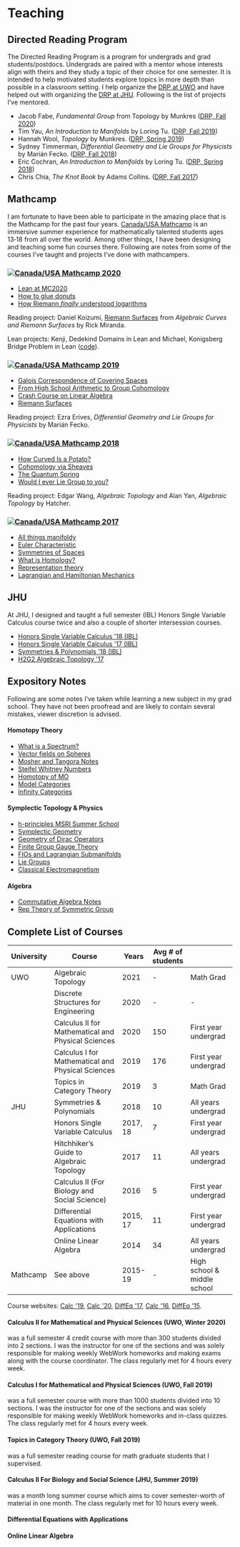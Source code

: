 # Teaching

## Directed Reading Program
The Directed Reading Program is a program for undergrads and grad students/postdocs.
Undergrads are paired with a mentor whose interests align with theirs and they study a topic of their choice for one semester. 
It is intended to help motivated students explore topics in more depth than possible in a classroom setting.
I help organize the [DRP at UWO] and have helped out with organizing the [DRP at JHU].
Following is the list of projects I've mentored.


-   Jacob Fabe, *Fundamental Group* from Topology by Munkres ([DRP, Fall
    2020])
-   Tim Yau, *An Introduction to Manifolds* by Loring Tu. ([DRP, Fall
    2019][DRP, Fall 2020])
-   Hannah Wool, *Topology* by Munkres. ([DRP, Spring 2019])
-   Sydney Timmerman, *Differential Geometry and Lie Groups for
    Physicists* by Marián Fecko. ([DRP, Fall 2018])
-   Eric Cochran, *An Introduction to Manifolds* by Loring Tu. ([DRP,
    Spring 2018])
-   Chris Chia, *The Knot Book* by Adams Collins. ([DRP, Fall 2017])

## Mathcamp

I am fortunate to have been able to participate in the amazing place that is the Mathcamp for the past four years. 
[Canada/USA Mathcamp](https://www.mathcamp.org/) is an immersive summer experience for mathematically talented students ages 13‑18 from all over the world.
Among other things, I have been designing and teaching some fun courses there. 
Following are notes from some of the courses I've taught and projects I've done with mathcampers.

### [![Canada/USA Mathcamp] 2020][2020]

- [Lean at MC2020]
- [How to glue donuts]
- [How Riemann *finally* understood logarithms]

Reading project: Daniel Koizumi, [Riemann Surfaces](https://drive.google.com/file/d/1bv-dCvd4nwfD68RxDeuDFoJ3dZIOoqPq/view) from *Algebraic Curves and Riemann Surfaces* by Rick Miranda.

Lean projects: Kenji, Dedekind Domains in Lean and Michael, Konigsberg Bridge Problem in Lean ([code]).


### [![Canada/USA Mathcamp] 2019][2019]

- [Galois Correspondence of Covering Spaces]
- [From High School Arithmetic to Group Cohomology]
- [Crash Course on Linear Algebra]
- [Riemann Surfaces]

Reading project: Ezra Erives, *Differential Geometry and Lie Groups for Physicists*
    by Marián Fecko.

### [![Canada/USA Mathcamp] 2018][2018]

- [How Curved Is a Potato?]
- [Cohomology via Sheaves]
- [The Quantum
Spring]
- [Would I ever Lie Group to you?]

Reading project: Edgar Wang, *Algebraic Topology* and Alan Yan, *Algebraic Topology* by Hatcher.

### [![Canada/USA Mathcamp] 2017][2017]

- [All things manifoldy]
- [Euler Characteristic]
- [Symmetries of Spaces]
- [What is Homology?]
- [Representation theory]
- [Lagrangian and Hamiltonian Mechanics]

## JHU

At JHU, I designed and taught a full semester (IBL) Honors Single Variable Calculus course twice and also a couple of shorter intersession courses.

- [Honors Single Variable Calculus \'18 (IBL)]
- [Honors Single Variable Calculus \'17 (IBL)]
- [Symmetries & Polynomials \'18 (IBL)]
- [H2G2 Algebraic Topology \'17]

## Expository Notes

Following are some notes I've taken while learning a new subject in my grad school. 
They have not been proofread and are likely to contain several mistakes, viewer discretion is advised.

#### Homotopy Theory

- [ What is a Spectrum? ]
- [ Vector fields on Spheres ]
- [Mosher and Tangora Notes]
- [ Steifel Whitney Numbers ] 
- [Homotopy of  MO]
- [ Model Categories ]
- [Infinity Categories]

#### Symplectic Topology & Physics

- [h-principles MSRI Summer School]
- [Symplectic Geometry]
- [Geometry of Dirac Operators]
- [Finite Group Gauge Theory]
- [FIOs and Lagrangian Submanifolds]
- [Lie Groups]
- [Classical Electromagnetism]

#### Algebra

- [Commutative Algebra Notes]
- [Rep Theory of Symmetric Group]



## Complete List of Courses

| University | Course                                             | Years    | Avg # of students |                             |
|------------|----------------------------------------------------|----------|-------------------|-----------------------------|
| UWO        | Algebraic Topology                                 | 2021     | -                 | Math Grad                   |
|            | Discrete Structures for Engineering                | 2020     | -                 | -                           |
|            | Calculus II for Mathematical and Physical Sciences | 2020     | 150               | First year undergrad        |
|            | Calculus I for Mathematical and Physical Sciences  | 2019     | 176               | First year undergrad        |
|            | Topics in Category Theory                          | 2019     | 3                 | Math Grad                   |
| JHU        | Symmetries & Polynomials                           | 2018     | 10                | All years undergrad         |
|            | Honors Single Variable Calculus                    | 2017, 18 | 7                 | First year undergrad        |
|            | Hitchhiker’s Guide to Algebraic Topology           | 2017     | 11                | All years undergrad         |
|            | Calculus II (For Biology and Social Science)       | 2016     | 5                 | First year undergrad        |
|            | Differential Equations with Applications           | 2015, 17 | 11                | First year undergrad        |
|            | Online Linear Algebra                              | 2014     | 34                | All years undergrad         |
| Mathcamp   | See above                                          | 2015-19  | -                 | High school & middle school |

Course websites: [Calc \'19], [Calc \'20], [DiffEq \'17], [Calc \'16], [DiffEq \'15].

#### Calculus II for Mathematical and Physical Sciences (UWO, Winter 2020)
was a full semester 4 credit course with more than 300 students divided into 2 sections. I was the instructor for one of the sections and was solely responsible for making weekly WebWork homeworks and making exams along with the course coordinator. The class regularly met for 4 hours every week.

#### Calculus I for Mathematical and Physical Sciences (UWO, Fall 2019)
was a full semester course with more than 1000 students divided into 10 sections. I was the instructor for one of the sections and was solely responsible for making weekly WebWork homeworks and in-class quizzes. The class regularly met for 4 hours every week.

#### Topics in Category Theory (UWO, Fall 2019)
was a full semester reading course for math graduate students that I supervised.

#### Calculus II For Biology and Social Science (JHU, Summer 2019)
was a month long summer course which aims to cover semester-worth of material in one month. The class regularly met for 10 hours every week.

#### Differential Equations with Applications
#### Online Linear Algebra


  [DiffEq \'15]: https://drive.google.com/drive/folders/1X7WKPhBljbXt6dBt278t2lKUlWUKIU5Z?usp=sharing
  [Calc \'16]: https://drive.google.com/drive/folders/199dY1MF3TWhJ6gUKQyPf_7YK6rO36HZc?usp=sharing
  [H2G2 Algebraic Topology \'17]: https://drive.google.com/drive/folders/1UmhBnhqXzL1b9kb1zn-7qkYgSSW-Gmwz?usp=sharing
  [DiffEq \'17]: https://drive.google.com/drive/folders/1_lSraXoUwk7CmStg23T1nHpYvf9zq9jA?usp=sharing
  [Honors Single Variable Calculus \'17 (IBL)]: https://drive.google.com/drive/folders/16gJLOf0L6RJ09yRL_b7AozVyq3wHsTMG?usp=sharing
  [Honors Single Variable Calculus \'18 (IBL)]: https://drive.google.com/drive/folders/1xF37VjqpQfSI9W5PmrK19bp8OybGmmpW?usp=sharing
  [Calc \'19]: https://drive.google.com/drive/folders/1HFqAhHYG4m_BtwQSXGeSyItFt1xBHtWE?usp=sharing
  [Calc \'20]: https://drive.google.com/drive/folders/1MkXy0CPOKqSJANr9QSD4gwYdMYjVcdmV?usp=sharing
  [Symmetries & Polynomials \'18 (IBL)]: https://drive.google.com/file/d/1dChuk8J7s31C8xGurzsbf988VORnyXgb/view?usp=sharing

  [Lean at MC2020]: courses/lean_at_MC2020/index.html
  [code]: https://github.com/apurvnakade/mc2020-projects
  [How to glue donuts]: https://drive.google.com/file/d/1iQ_-iqu1x4ueYT4ucNbb_WgAeaf19Ysc/view?usp=sharing
  [How Riemann *finally* understood logarithms]: https://drive.google.com/file/d/1T1iJ2Mw4VupMr9CKs_NriwSWdoPHmMUL/view?usp=sharing

  [Canada/USA Mathcamp]: images/mathcamp-icon.png
  [2020]: https://www.mathcamp.org/2020/index.php 
  [2019]: https://www.mathcamp.org/2019/index.php 
  [2018]: https://www.mathcamp.org/2018/index.php 
  [2017]: https://www.mathcamp.org/2017/index.php 

  [Galois Correspondence of Covering Spaces]: courses/2019MathCamp/GaloisCorrespondenceOfCoveringSpaces.pdf
  [From High School Arithmetic to Group Cohomology]: courses/2019MathCamp/GroupCohomology.pdf
  [Crash Course on Linear Algebra]: courses/2019MathCamp/CrashCourseOnLinearAlgebra.pdf
  [Riemann Surfaces]: courses/2019MathCamp/RiemannSurfaces/index.html
  
  [How Curved Is a Potato?]: courses/2018MathCamp/How%20Curved%20Is%20a%20Potato/
  [Cohomology via Sheaves]: courses/2018MathCamp/CohomologyViaSheaves.pdf
  [The Quantum Spring]: courses/2018MathCamp/TheQuantumSpring.pdf
  [Would I ever Lie Group to you?]: courses/2018MathCamp/WouldIEverLieGroupToYou.pdf
  
  [All things manifoldy]: courses/2017MathCamp/All%20things%20manifoldy/
  [Euler Characteristic]: courses/2017MathCamp/Euler%20Characteristic/
  [Symmetries of Spaces]: courses/2017MathCamp/Symmetries%20of%20Spaces/
  [What is Homology?]: courses/2017MathCamp/What%20is%20Homology/
  [Representation theory]: courses/2017MathCamp/Representation%20theory/
  [Lagrangian and Hamiltonian Mechanics]: courses/2017MathCamp/Lagrangian%20and%20Hamiltonian%20Mechanics/

  [What is a Spectrum?]: notes/Bits%20and%20Pieces/What%20is%20a%20Spectrum%3F.pdf
  [Vector fields on Spheres]: notes/CMI/vector%20fields%20on%20spheres/index.html
  [Mosher and Tangora Notes]: notes/JHU%20Course%20Notes/Mosher%20and%20Tangora/index.html
  [Steifel Whitney Numbers]: notes/Bits%20and%20Pieces/SW%20numbers.pdf
  [Model Categories]: notes/Bits%20and%20Pieces/Model%20Categories/index.html
  [Homotopy of MO]: notes/Bits%20and%20Pieces/Homotopy%20of%20MO/index.html
  [Infinity Categories]: notes/JHU%20Course%20Notes/Infinity%20Categories/index.html
  [h-principles MSRI Summer School]: notes/Conference%20Notes/MSRI-h-principles.pdf
  [Symplectic Geometry]: notes/Bits%20and%20Pieces/Symplectic%20Geometry/index.html
  [Geometry of Dirac Operators]: notes/Bits%20and%20Pieces/Geometry%20of%20Dirac%20Operators/index.html
  [Finite Group Gauge Theory]: notes/Bits%20and%20Pieces/Finite%20Gauge%20Group%20Theory/index.html
  [FIOs and Lagrangian Submanifolds]: notes/Bits%20and%20Pieces/FIOs%20and%20Lagrangian%20Submanifolds/index.html
  [Lie Groups]: notes/Bits%20and%20Pieces/Classical%20Lie%20Groups.pdf
  [Classical Electromagnetism]: notes/Bits%20and%20Pieces/Connections%20on%20Principal%20Bundles%20and%20Classical%20Electromagnetism.pdf
  [Commutative Algebra Notes]: notes/JHU%20Course%20Notes/Commutative%20Algebra.pdf
  [Rep Theory of Symmetric Group]: notes/CMI/Representation%20Theory%20of%20Symmetric%20Group.pdf


  [DRP at UWO]: https://www.math.uwo.ca/undergraduate/directed_reading_program.html
  [DRP at JHU]: http://www.math.jhu.edu/drp.html
  [DRP, Fall 2020]: https://www.math.uwo.ca/undergraduate/directed_reading_program.html
  [DRP, Spring 2019]: http://www.math.jhu.edu/drp.html#Spring2019
  [DRP, Fall 2018]: http://www.math.jhu.edu/drp.html#Fall2018
  [DRP, Spring 2018]: http://www.math.jhu.edu/drp.html#Spring2018
  [DRP, Fall 2017]: http://www.math.jhu.edu/drp.html#Fall2017